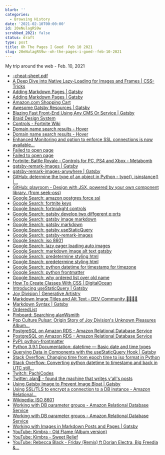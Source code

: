 ```yaml
---
blurb: ''
categories:
  - Browsing History
date: '2021-02-10T00:00:00'
id: 20eNulagRS9w
scrubbed_2021: false
status: draft
type: post
title: Oh The Pages I Goed  Feb 10 2021
slug: 20eNulagRS9w--oh-the-pages-i-goed--feb-10-2021
---
```


My trip around the web - Feb. 10, 2021

- [-cheat-sheet.pdf](https://www.gatsbyjs.com/gatsby-cheat-sheet.pdf)
- [A Deep Dive into Native Lazy-Loading for Images and Frames | CSS-Tricks](https://css-tricks.com/a-deep-dive-into-native-lazy-loading-for-images-and-frames/)
- [Adding Markdown Pages | Gatsby](https://www.gatsbyjs.com/docs/how-to/routing/adding-markdown-pages/)
- [Adding Markdown Pages | Gatsby](https://www.gatsbyjs.com/docs/how-to/routing/adding-markdown-pages/#add-a-markdown-file)
- [Amazon.com Shopping Cart](https://www.amazon.com/gp/cart/view.html?ref_=nav_cart)
- [Awesome Gatsby Resources | Gatsby](https://www.gatsbyjs.com/docs/awesome-gatsby-resources/#gatsby-tutorials)
- [Blazing Fast Front-End Using Any CMS Or Service | Gatsby](https://www.gatsbyjs.com/)
- [Braid Design System](https://seek-oss.github.io/braid-design-system/)
- [Controls - Fortnite Wiki](https://fortnite.gamepedia.com/Controls)
- [Domain name search results - Hover](https://www.hover.com/domains/results?utf8=%E2%9C%93&q=howto.dev)
- [Domain name search results - Hover](https://www.hover.com/domains/results?utf8=%E2%9C%93&q=howtocode.dev)
- [Enhanced Monitoring and option to enforce SSL connections is now available...](https://aws.amazon.com/about-aws/whats-new/2016/03/enhanced-monitoring-and-option-to-enforce-ssl-connections-is-now-available-for-amazon-rds-for-postgresql/)
- [Failed to open page](https://howto.dev/)
- [Failed to open page](https://howtocode.dev/)
- [Fortnite: Battle Royale - Controls for PC, PS4 and Xbox - Metabomb](https://www.metabomb.net/fortnite-battle-royale/gameplay-guides/fortnite-battle-royale-controls-for-pc-ps4-and-xbox-one)
- [gatsby-remark-images | Gatsby](https://www.gatsbyjs.com/plugins/gatsby-remark-images/)
- [gatsby-remark-images-anywhere | Gatsby](https://www.gatsbyjs.com/plugins/gatsby-remark-images-anywhere/)
- [GitHub: determine the type of an object in Python - type(), isinstance() |...](https://note.nkmk.me/en/python-type-isinstance/)
- [GitHub: playroom - Design with JSX, powered by your own component library. (from seek-oss)](https://github.com/seek-oss/playroom)
- [Google Search: amazon postgres force ssl](https://www.google.com/search?client=safari&rls=en&q=amazon+postgres+force+ssl&ie=UTF-8&oe=UTF-8)
- [Google Search: fortnite keys](https://www.google.com/search?client=safari&rls=en&q=fortnite+keys&ie=UTF-8&oe=UTF-8)
- [Google Search: fortniukght controls](https://www.google.com/search?client=safari&rls=en&q=fortniukght+controls&ie=UTF-8&oe=UTF-8)
- [Google Search: gatsby develop two diffgerent p;orts](https://www.google.com/search?client=safari&rls=en&q=gatsby+develop+two+diffgerent+p;orts&ie=UTF-8&oe=UTF-8)
- [Google Search: gatsby image markdown](https://www.google.com/search?client=safari&rls=en&q=gatsby+image+markdown&ie=UTF-8&oe=UTF-8)
- [Google Search: gatsby markdown](https://www.google.com/search?client=safari&rls=en&q=gatsby+markdown&ie=UTF-8&oe=UTF-8)
- [Google Search: gatsby useStaticQuery](https://www.google.com/search?client=safari&rls=en&q=gatsby+useStaticQuery&ie=UTF-8&oe=UTF-8)
- [Google Search: gatsby-remark-images](https://www.google.com/search?client=safari&rls=en&q=gatsby-remark-images&ie=UTF-8&oe=UTF-8)
- [Google Search: iso 8601](https://www.google.com/search?client=safari&rls=en&q=iso+8601&ie=UTF-8&oe=UTF-8)
- [Google Search: lazy eager loading auto images](https://www.google.com/search?newwindow=1&client=safari&rls=en&ei=LY4kYOe3Osbl5gK8xZ6QBw&q=lazy+eager+loading+auto+images&oq=lazy+eager+loading+auto+images&gs_lcp=Cgdnd3Mtd2l6EAM6BwgAEEcQsAM6CAghEBYQHRAeOgUIIRCgAToFCCEQqwI6BwghEAoQoAFQhNIBWPvXAWDq2gFoAXACeACAAZoBiAHLBpIBAzUuM5gBAKABAaoBB2d3cy13aXrIAQjAAQE&sclient=gws-wiz&ved=0ahUKEwingvPT3ODuAhXGslkKHbyiB3IQ4dUDCAw&uact=5)
- [Google Search: markdown image alt text gatsby](https://www.google.com/search?newwindow=1&client=safari&rls=en&ei=nJAkYKiGFqrU5gLWx4D4Ag&q=markdown+image+alt+text+gatsby&oq=markdown+image+alt+text+gatsby&gs_lcp=Cgdnd3Mtd2l6EAMyBQgAEM0CMgUIABDNAjIFCAAQzQI6BwgAEEcQsAM6BggAEBYQHjoICCEQFhAdEB46BQghEKABOgcIIRAKEKABULEqWJ83YPo6aAFwAngAgAFoiAHMBZIBAzcuMZgBAKABAaoBB2d3cy13aXrIAQjAAQE&sclient=gws-wiz&ved=0ahUKEwioxNf83uDuAhUqqlkKHdYjAC8Q4dUDCAw&uact=5)
- [Google Search: predetermine styling html](https://www.google.com/search?newwindow=1&client=safari&rls=en&ei=OyYkYNqGK6WSwbkP0tObqAY&q=predetermine+styling+html&oq=predetermine+styling+html&gs_lcp=CgZwc3ktYWIQAzIFCCEQoAEyBQghEKABMgUIIRCrAjIFCCEQqwIyBQghEKsCOgcIABBHELADOgcIIRAKEKABUPOIAViYkAFgg5cBaAFwAngAgAGGAYgBwgWSAQMwLjaYAQCgAQGqAQdnd3Mtd2l6yAEIwAEB&sclient=psy-ab&ved=0ahUKEwiakJLD-d_uAhUlSTABHdLpBmUQ4dUDCAw&uact=5)
- [Google Search: predetermine styling html](https://www.google.com/search?q=predetermine+styling+html&newwindow=1&client=safari&rls=en&ei=UCYkYLS4AviVwbkPg6qp0AU&start=10&sa=N&ved=2ahUKEwi0oOvM-d_uAhX4SjABHQNVCloQ8NMDegQIBRBH&biw=1280&bih=646&dpr=2)
- [Google Search: python datetime for timestamp for timezone](https://www.google.com/search?client=safari&rls=en&q=python+datetime+for+timestamp+for+timezone&ie=UTF-8&oe=UTF-8)
- [Google Search: python frontmatter](https://www.google.com/search?client=safari&rls=en&q=python+frontmatter&ie=UTF-8&oe=UTF-8)
- [Google Search: why ordered list over old name](https://www.google.com/search?q=why+ordered+list+over+old+name&newwindow=1&client=safari&rls=en&ei=CickYKi6EruawbkPqqmtwAQ&start=10&sa=N&ved=2ahUKEwio59Ol-t_uAhU7TTABHapUC0gQ8NMDegQIEhBK&biw=1280&bih=646)
- [How To Create Classes With CSS | DigitalOcean](https://www.digitalocean.com/community/tutorials/how-to-create-classes-with-css)
- [Introducing useStaticQuery | Gatsby](https://www.gatsbyjs.com/blog/2019-02-20-introducing-use-static-query/)
- [Joy Division | Generative Artistry](https://generativeartistry.com/tutorials/joy-division/)
- [Markdown Image Titles and Alt Text - DEV Community 👩‍💻👨‍💻](https://dev.to/stephencweiss/markdown-image-titles-and-alt-text-5fi1)
- [Markdown Syntax | Gatsby](https://www.gatsbyjs.com/docs/reference/markdown-syntax/)
- [OrderedList](https://carbon-svelte.vercel.app/components/OrderedList)
- [Pinboard: Searching alanWsmith](https://pinboard.in/search/u:alanWsmith?query=DataVisualizations)
- [Pop Culture Pulsar: Origin Story of Joy Division's Unknown Pleasures Album...](https://blogs.scientificamerican.com/sa-visual/pop-culture-pulsar-origin-story-of-joy-division-s-unknown-pleasures-album-cover-video/)
- [PostgreSQL on Amazon RDS - Amazon Relational Database Service](https://docs.aws.amazon.com/AmazonRDS/latest/UserGuide/CHAP_PostgreSQL.html#PostgreSQL.Concepts.General.SSL.Requiring)
- [PostgreSQL on Amazon RDS - Amazon Relational Database Service](https://docs.aws.amazon.com/AmazonRDS/latest/UserGuide/CHAP_PostgreSQL.html#PostgreSQL.Concepts.General.SSL)
- [PyPI: python-frontmatter](https://pypi.org/project/python-frontmatter/)
- [Python 3.9.1 Documentation: datetime — Basic date and time types](https://docs.python.org/3/library/datetime.html)
- [Querying Data in Components with the useStaticQuery Hook | Gatsby](https://www.gatsbyjs.com/docs/how-to/querying-data/use-static-query/)
- [Stack Overflow: Changing time from epoch time to iso format in Python](https://stackoverflow.com/questions/27506541/changing-time-from-epoch-time-to-iso-format-in-python)
- [Stack Overflow: Converting python datetime to timestamp and back in UTC still...](https://stackoverflow.com/questions/5956638/converting-python-datetime-to-timestamp-and-back-in-utc-still-uses-local-timezon)
- [Twitch: PachiCodes](https://www.twitch.tv/pachicodes)
- [Twitter: alan🐛 - found the machine that writes y'all's posts ](https://twitter.com/bookmaggot/status/1359461369347735557)
- [Using Gatsby Image to Prevent Image Bloat | Gatsby](https://www.gatsbyjs.com/docs/how-to/images-and-media/using-gatsby-image/)
- [Using SSL/TLS to encrypt a connection to a DB instance - Amazon Relational...](https://docs.aws.amazon.com/AmazonRDS/latest/UserGuide/UsingWithRDS.SSL.html)
- [Wikipedia: ISO 8601](https://en.wikipedia.org/wiki/ISO_8601)
- [Working with DB parameter groups - Amazon Relational Database Service](https://docs.aws.amazon.com/AmazonRDS/latest/UserGuide/USER_WorkingWithParamGroups.html#USER_ParamValuesRef)
- [Working with DB parameter groups - Amazon Relational Database Service](https://docs.aws.amazon.com/AmazonRDS/latest/UserGuide/USER_WorkingWithParamGroups.html)
- [Working with Images in Markdown Posts and Pages | Gatsby](https://www.gatsbyjs.com/docs/working-with-images-in-markdown/?ref=hackernoon.com)
- [YouTube: Kimbra - Old Flame (Album version)](https://www.youtube.com/watch?v=iJtUMAerWcU)
- [YouTube: Kimbra - Sweet Relief](https://www.youtube.com/watch?v=cSzBG8awAW0)
- [YouTube: Rebecca Black - Friday (Remix) ft Dorian Electra, Big Freedia &...](https://www.youtube.com/watch?v=iCFOcqsnc9Y)
